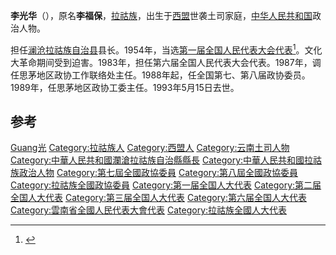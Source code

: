 '''李光华'''（{{bd|1931年||1993年|5月15日}}），原名'''李福保'''，[[拉祜族|拉祜族]]，出生于[[西盟|西盟]]世袭土司家庭，[[中华人民共和国|中华人民共和国]]政治人物。

担任[[澜沧拉祜族自治县|澜沧拉祜族自治县]]县长。1954年，当选[[第一届全国人民代表大会代表名单|第一届全国人民代表大会代表]]<ref>{{cite book|author=全国人民代表大会常务委员会办公厅|title=中华人民共和国第一届全国人民代表大会代表名单|year=1955年|publisher=全国人民代表大会常务委员会办公厅|url=http://book.ucdrs.superlib.net/views/specific/2929/bookDetail.jsp?dxNumber=000005772167&d=546843D0AE2464CD1C95896344A85614&fenlei=04070402|access-date=2015-01-28|archive-date=2019-01-24|archive-url=https://web.archive.org/web/20190124105450/http://book.ucdrs.superlib.net/views/specific/2929/bookDetail.jsp?dxNumber=000005772167&d=546843D0AE2464CD1C95896344A85614&fenlei=04070402|dead-url=no}}</ref>。文化大革命期间受到迫害。1983年，担任第六届全国人民代表大会代表。1987年，调任思茅地区政协工作联络处主任。1988年起，任全国第七、第八届政协委员。1989年，任思茅地区政协工委主任。1993年5月15日去世。

== 参考 ==
{{reflist}}

{{中国政治人物小作品}}

{{Authority control}}
{{DEFAULTSORT:Li李}}
[[Category:李姓|Guang光]]
[[Category:拉祜族人|Category:拉祜族人]]
[[Category:西盟人|Category:西盟人]]
[[Category:云南土司人物|Category:云南土司人物]]
[[Category:中華人民共和國瀾滄拉祜族自治縣縣長|Category:中華人民共和國瀾滄拉祜族自治縣縣長]]
[[Category:中華人民共和國拉祜族政治人物|Category:中華人民共和國拉祜族政治人物]]
[[Category:第七屆全國政協委員|Category:第七屆全國政協委員]]
[[Category:第八屆全國政協委員|Category:第八屆全國政協委員]]
[[Category:拉祜族全國政協委員|Category:拉祜族全國政協委員]]
[[Category:第一届全国人大代表|Category:第一届全国人大代表]]
[[Category:第二届全国人大代表|Category:第二届全国人大代表]]
[[Category:第三届全国人大代表|Category:第三届全国人大代表]]
[[Category:第六届全国人大代表|Category:第六届全国人大代表]]
[[Category:雲南省全國人民代表大會代表|Category:雲南省全國人民代表大會代表]]
[[Category:拉祜族全國人大代表|Category:拉祜族全國人大代表]]